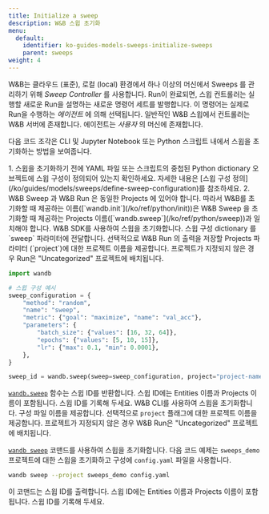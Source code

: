 ```yaml
---
title: Initialize a sweep
description: W&B 스윕 초기화
menu:
  default:
    identifier: ko-guides-models-sweeps-initialize-sweeps
    parent: sweeps
weight: 4
---
```


W&B는 클라우드 (표준), 로컬 (local) 환경에서 하나 이상의 머신에서 Sweeps 를 관리하기 위해 _Sweep Controller_ 를 사용합니다. Run이 완료되면, 스윕 컨트롤러는 실행할 새로운 Run을 설명하는 새로운 명령어 세트를 발행합니다. 이 명령어는 실제로 Run을 수행하는 _에이전트_ 에 의해 선택됩니다. 일반적인 W&B 스윕에서 컨트롤러는 W&B 서버에 존재합니다. 에이전트는 _사용자_ 의 머신에 존재합니다.

다음 코드 조각은 CLI 및 Jupyter Notebook 또는 Python 스크립트 내에서 스윕을 초기화하는 방법을 보여줍니다.

<Warning>
1. 스윕을 초기화하기 전에 YAML 파일 또는 스크립트의 중첩된 Python dictionary 오브젝트에 스윕 구성이 정의되어 있는지 확인하세요. 자세한 내용은 [스윕 구성 정의](/ko/guides/models/sweeps/define-sweep-configuration)를 참조하세요.
2. W&B Sweep 과 W&B Run 은 동일한 Projects 에 있어야 합니다. 따라서 W&B를 초기화할 때 제공하는 이름([`wandb.init`](/ko/ref/python/init))은 W&B Sweep 을 초기화할 때 제공하는 Projects 이름([`wandb.sweep`](/ko/ref/python/sweep))과 일치해야 합니다.
</Warning>

<Tabs>
<Tab title="Python script or notebook">
W&B SDK를 사용하여 스윕을 초기화합니다. 스윕 구성 dictionary 를 `sweep` 파라미터에 전달합니다. 선택적으로 W&B Run 의 출력을 저장할 Projects 파라미터 (`project`)에 대한 프로젝트 이름을 제공합니다. 프로젝트가 지정되지 않은 경우 Run은 "Uncategorized" 프로젝트에 배치됩니다.

```python
import wandb

# 스윕 구성 예시
sweep_configuration = {
    "method": "random",
    "name": "sweep",
    "metric": {"goal": "maximize", "name": "val_acc"},
    "parameters": {
        "batch_size": {"values": [16, 32, 64]},
        "epochs": {"values": [5, 10, 15]},
        "lr": {"max": 0.1, "min": 0.0001},
    },
}

sweep_id = wandb.sweep(sweep=sweep_configuration, project="project-name")
```

[`wandb.sweep`](/ko/ref/python/sweep) 함수는 스윕 ID를 반환합니다. 스윕 ID에는 Entities 이름과 Projects 이름이 포함됩니다. 스윕 ID를 기록해 두세요.
</Tab>
<Tab title="CLI">
W&B CLI를 사용하여 스윕을 초기화합니다. 구성 파일 이름을 제공합니다. 선택적으로 `project` 플래그에 대한 프로젝트 이름을 제공합니다. 프로젝트가 지정되지 않은 경우 W&B Run은 "Uncategorized" 프로젝트에 배치됩니다.

[`wandb sweep`](/ko/ref/cli/wandb-sweep) 코맨드를 사용하여 스윕을 초기화합니다. 다음 코드 예제는 `sweeps_demo` 프로젝트에 대한 스윕을 초기화하고 구성에 `config.yaml` 파일을 사용합니다.

```bash
wandb sweep --project sweeps_demo config.yaml
```

이 코맨드는 스윕 ID를 출력합니다. 스윕 ID에는 Entities 이름과 Projects 이름이 포함됩니다. 스윕 ID를 기록해 두세요.
</Tab>
</Tabs>
